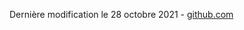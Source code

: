 <footer class="page-footer grey_dark elegant-color">
    
  <div class="footer-copyright text-center py-3"> Dernière modification le 28 octobre 2021 - 
    <a href="https://github.com/Antoine7526/F1Repo/"> github.com </a>

</footer>